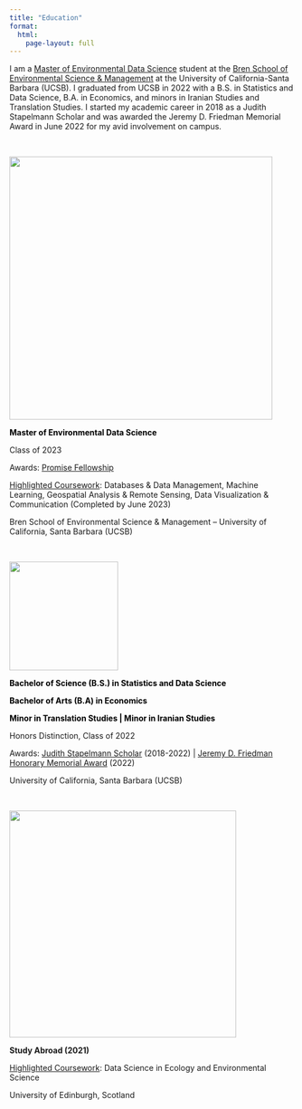 ```yaml
---
title: "Education"
format:
  html:
    page-layout: full
---
```


::: {#hero-heading}
I am a <a href="https://bren.ucsb.edu/masters-programs/master-environmental-data-science" target="_blank"> Master of Environmental Data Science</a> student at the <a href="https://bren.ucsb.edu/" target="_blank"> Bren School of Environmental Science & Management</a> at the University of California-Santa Barbara (UCSB). I graduated from UCSB in 2022 with a B.S. in Statistics and Data Science, B.A. in Economics, and minors in Iranian Studies and Translation Studies. I started my academic career in 2018 as a Judith Stapelmann Scholar and was awarded the Jeremy D. Friedman Memorial Award in June 2022 for my avid involvement on campus.
:::

<br>

![](images/logo-bren.svg){fig-align="left" width="465"}

::: {.thick style="font-weight: bold; color: black;"}
**Master of Environmental Data Science**
:::

Class of 2023

Awards: <a href="https://www.news.ucsb.edu/2022/020650/lot-promise" target="_blank"> Promise Fellowship</a>

<a href="https://bren.ucsb.edu/masters-programs/master-environmental-data-science/academics-meds/meds-courses
" target="_blank"> Highlighted Coursework</a>: Databases & Data Management, Machine Learning, Geospatial Analysis & Remote Sensing, Data Visualization & Communication (Completed by June 2023)

Bren School of Environmental Science & Management -- University of California, Santa Barbara (UCSB)

<br>

![](images/ucsb_logo.webp){fig-align="left" width="192"}

::: {.thick style="font-weight: bold; color: black;"}
**Bachelor of Science (B.S.) in Statistics and Data Science**

**Bachelor of Arts (B.A) in Economics**

**Minor in Translation Studies** \| **Minor in Iranian Studies**
:::

Honors Distinction, Class of 2022

Awards: <a href="https://promisescholars.sa.ucsb.edu/about" target="_blank"> Judith Stapelmann Scholar</a> (2018-2022) \| <a href="https://www.news.ucsb.edu/2022/020651/going-out-top" target="_blank"> Jeremy D. Friedman Honorary Memorial Award</a> (2022)

University of California, Santa Barbara (UCSB)

<br>

![](images/edinburgh_logo.png){fig-align="left" width="401"}

::: {.thick style="font-weight: bold;"}
Study Abroad (2021)
:::

<a href="https://ourcodingclub.github.io/course.html"> Highlighted Coursework</a>: Data Science in Ecology and Environmental Science

University of Edinburgh, Scotland
